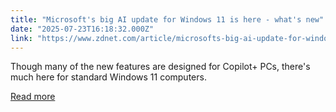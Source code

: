 ```yaml
---
title: "Microsoft's big AI update for Windows 11 is here - what's new"
date: "2025-07-23T16:18:32.000Z"
link: "https://www.zdnet.com/article/microsofts-big-ai-update-for-windows-11-is-here-whats-new/"
---
```


Though many of the new features are designed for Copilot+ PCs, there's much here for standard Windows 11 computers.

[Read more](https://www.zdnet.com/article/microsofts-big-ai-update-for-windows-11-is-here-whats-new/)
